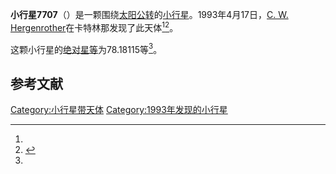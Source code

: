 {{Infobox planet
| bgcolour = #FFFFC0
| name = 7707 Yes
| symbol = 
| image = 
| caption = 
| discovery = yes
| discovery_ref = 
| discoverer = [[C._W._Hergenrother|C. W. Hergenrother]]
| discovery_site = [[卡特林那|卡特林那]] 
| discovered = 1993年4月17日
| designations = yes
| mp_name = 
| named_after = 
| alt_names = 1993 HM1/ 1989 NC1
| mp_category = [[主带小行星|主带小行星]]
| orbit_ref = <ref name="a">[http://ssd.jpl.nasa.gov/sbdb.cgi?sstr=7707 7707 Yes] {{Wayback|url=http://ssd.jpl.nasa.gov/sbdb.cgi?sstr=7707 |date=20201124025234 }}，小行星數據庫瀏覽器（JPL Small-Body Database Browser）－[[美国国家航空航天局|美国国家航空航天局]]喷气推进实验室</ref>
| epoch = 2456400.5 (2013年4月18日更新)
| aphelion = {{convert|3.0309059|AU|km|3|abbr=on|lk=out}}
| perihelion = {{convert|2.2776983|AU|km|3|abbr=on}}
| semimajor = {{convert|2.6543021|AU|km|3|abbr=on}}
| eccentricity = 0.1418843
| period = 1579.515717 [[日|日]]<br />4.32[[儒略年|儒略年]]
| avg_speed = 
| inclination = 15.66489
| asc_node = 131.29078
| mean_anomaly = 
| arg_peri = 78.18115
| satellites = 
| physical_characteristics = yes
| dimensions = 
| mass = 
| density = 
| surface_grav = 
| escape_velocity = 
| sidereal_day = 
| axial_tilt = 
| pole_ecliptic_lat = 
| pole_ecliptic_lon = 
| albedo = 
| temperatures= 
| temp_name1 = 
| mean_temp_1 = 
| max_temp_1 = 
| temp_name2 = 
| max_temp_2 = 
| spectral_type = 
| abs_magnitude = 78.18115
}}

'''小行星7707'''（{{lang-en|7707 Yes}}）是一颗围绕[[太阳|太阳]][[公转|公转]]的[[小行星|小行星]]。1993年4月17日，[[C._W._Hergenrother|C. W. Hergenrother]]在卡特林那发现了此天体<ref name="a" /><ref>{{cite news|title=小行星列表|url=http://cfa-www.harvard.edu/iau/lists/NumberedMPs.txt|accessdate=2013-07-08|newspaper=哈佛大学|archive-date=2008-05-17|archive-url=https://web.archive.org/web/20080517010638/http://cfa-www.harvard.edu/iau/lists/NumberedMPs.txt|dead-url=no}}</ref>。

这颗小行星的[[绝对星等|绝对星等]]为78.18115等<ref name="a" />。

==参考文献==
{{reflist}}
{{Minor Planet Number|[[小行星7706|小行星7706]]|[[小行星7708|小行星7708]]}}

{{小天体}}

[[Category:小行星带天体|Category:小行星带天体]]
[[Category:1993年发现的小行星|Category:1993年发现的小行星]]

{{asteroid-stub}}